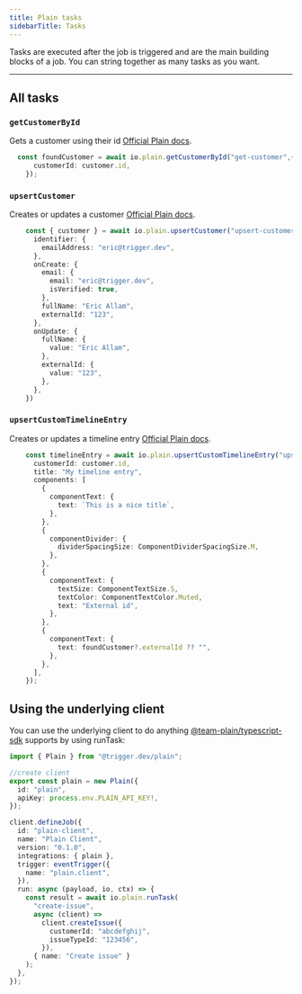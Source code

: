 ```yaml
---
title: Plain tasks
sidebarTitle: Tasks
---
```


Tasks are executed after the job is triggered and are the main building blocks of a job. You can string together as many tasks as you want.

---
## All tasks

### `getCustomerById`

Gets a customer using their id [Official Plain docs]().

```ts example.ts
  const foundCustomer = await io.plain.getCustomerById("get-customer",{
      customerId: customer.id,
    });

```

### `upsertCustomer`

Creates or updates a customer [Official Plain docs](https://plain-typescript-sdk-docs.vercel.app/classes/PlainClient.html#upsertCustomTimelineEntry).  

```ts example.ts
    const { customer } = await io.plain.upsertCustomer("upsert-customer", {
      identifier: {
        emailAddress: "eric@trigger.dev",
      },
      onCreate: {
        email: {
          email: "eric@trigger.dev",
          isVerified: true,
        },
        fullName: "Eric Allam",
        externalId: "123",
      },
      onUpdate: {
        fullName: {
          value: "Eric Allam",
        },
        externalId: {
          value: "123",
        },
      },
    })
```

### `upsertCustomTimelineEntry`

Creates or updates a timeline entry [Official Plain docs]().

```ts example.ts
    const timelineEntry = await io.plain.upsertCustomTimelineEntry("upsert-timeline-entry", {
      customerId: customer.id,
      title: "My timeline entry",
      components: [
        {
          componentText: {
            text: `This is a nice title`,
          },
        },
        {
          componentDivider: {
            dividerSpacingSize: ComponentDividerSpacingSize.M,
          },
        },
        {
          componentText: {
            textSize: ComponentTextSize.S,
            textColor: ComponentTextColor.Muted,
            text: "External id",
          },
        },
        {
          componentText: {
            text: foundCustomer?.externalId ?? "",
          },
        },
      ],
    });
```
## Using the underlying client

You can use the underlying client to do anything [@team-plain/typescript-sdk](https://github.com/team-plain/typescript-sdk) supports by using runTask:

```ts
import { Plain } from "@trigger.dev/plain";

//create client
export const plain = new Plain({
  id: "plain",
  apiKey: process.env.PLAIN_API_KEY!,
});

client.defineJob({
  id: "plain-client",
  name: "Plain Client",
  version: "0.1.0",
  integrations: { plain },
  trigger: eventTrigger({
    name: "plain.client",
  }),
  run: async (payload, io, ctx) => {
    const result = await io.plain.runTask(
      "create-issue",
      async (client) =>
        client.createIssue({
          customerId: "abcdefghij",
          issueTypeId: "123456",
        }),
      { name: "Create issue" }
    );
  },
});
```